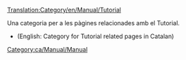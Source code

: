[[Translation:Category/en/Manual/Tutorial]]

Una categoria per a les pàgines relacionades amb el Tutorial.

*(English: Category for Tutorial related pages in Catalan)

[[Category:ca/Manual/Manual]]